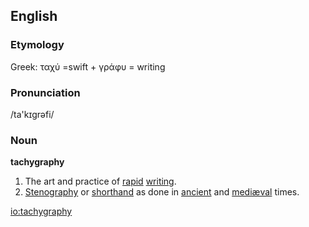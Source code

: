 ==English==

===Etymology===
Greek: &tau;&alpha;&chi;&#x1F7B; =swift + &gamma;&rho;&#x1F71;&phi;&upsilon; = writing

===Pronunciation===
/ta'k&#618;gr&#601;fi/

===Noun===
'''tachygraphy'''

# The art and practice of [[rapid]] [[writing]].
# [[stenography|Stenography]] or [[shorthand]] as done in [[ancient]] and [[mediæval]] times.

[[io:tachygraphy]]
